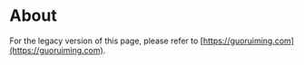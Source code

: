 # About

For the legacy version of this page, please refer to [https://guoruiming.com](https://guoruiming.com).
